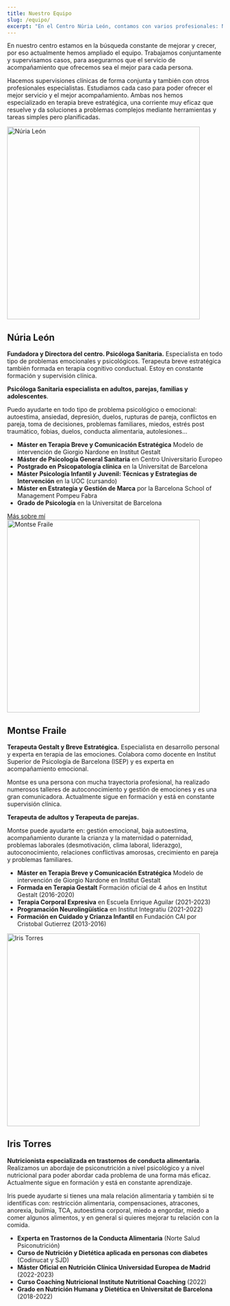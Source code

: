 ---
title: Nuestro Equipo
slug: /equipo/
excerpt: "En el Centro Núria León, contamos con varios profesionales: Núria León y Montse Fraile."
---


En nuestro centro estamos en la búsqueda constante de mejorar y crecer, por eso actualmente hemos ampliado el equipo. Trabajamos conjuntamente y supervisamos casos, para asegurarnos que el servicio de acompañamiento que ofrecemos sea el mejor para cada persona.

<div
  class="carousel"
  data-flickity='{ "imagesLoaded": true, "wrapAround": true, "autoPlay": true }'
>
  <div class="carousel-cell" style="display: none">
    <img src="{{ site.baseurl }}/images/equipo/equipo0.webp" />
  </div>
  <div class="carousel-cell" style="display: none">
    <img loading="lazy" src="{{ site.baseurl }}/images/equipo/equipo1.webp" />
  </div>
</div>

Hacemos supervisiones clínicas de forma conjunta y también con otros profesionales especialistas. Estudiamos cada caso para poder ofrecer el mejor servicio y el mejor acompañamiento. Ambas nos hemos especializado en terapia breve estratégica, una corriente muy eficaz que resuelve y da soluciones a problemas complejos mediante herramientas y tareas simples pero planificadas.

<div class="member">
<Image alt="Núria León" src={import('nuria.jpg')} height="450" />
<h2 class="member__name" id="nuria">Núria León</h2>
<div class="member__content">

**Fundadora y Directora del centro. Psicóloga Sanitaria.** Especialista en todo tipo de problemas emocionales y psicológicos. Terapeuta breve estratégica también formada en terapia cognitivo conductual. Estoy en constante formación y supervisión clínica.

**Psicóloga Sanitaria especialista en adultos, parejas, familias y adolescentes**.

Puedo ayudarte en todo tipo de problema psicológico o emocional: autoestima, ansiedad, depresión, duelos, rupturas de pareja, conflictos en pareja, toma de decisiones, problemas familiares, miedos, estrés post traumático, fobias, duelos, conducta alimentaria, autolesiones...

- **Máster en Terapia Breve y Comunicación Estratégica** Modelo de intervención de Giorgio Nardone en Institut Gestalt
- **Máster de Psicología General Sanitaria** en Centro Universitario Europeo
- **Postgrado en Psicopatología clínica** en la Universitat de Barcelona
- **Máster Psicología Infantil y Juvenil: Técnicas y Estrategias de Intervención** en la UOC (cursando)
- **Máster en Estrategia y Gestión de Marca** por la Barcelona School of Management Pompeu Fabra
- **Grado de Psicología** en la Universitat de Barcelona

<a href="{{site.baseurl}}/sobre-mi" class="member__navigation navigation">
Más sobre mí
</a>
</div>
</div>

<div class="member">
<Image alt="Montse Fraile" src={import('montse.jpg')} height="450" />
<h2 class="member__name" id="montse">Montse Fraile</h2>
<div class="member__content">

**Terapeuta Gestalt y Breve Estratégica.** Especialista en desarrollo personal y experta en terapia de las emociones. Colabora como docente en Institut Superior de Psicología de Barcelona (ISEP) y es experta en acompañamiento emocional.

Montse es una persona con mucha trayectoria profesional, ha realizado numerosos talleres de autoconocimiento y gestión de emociones y es una gran comunicadora. Actualmente sigue en formación y está en constante supervisión clínica.

**Terapeuta de adultos y Terapeuta de parejas.**

Montse puede ayudarte en: gestión emocional, baja autoestima, acompañamiento durante la crianza y la maternidad o paternidad, problemas laborales (desmotivación, clima laboral, liderazgo), autoconocimiento, relaciones conflictivas amorosas, crecimiento en pareja y problemas familiares.

- **Máster en Terapia Breve y Comunicación Estratégica** Modelo de intervención de Giorgio Nardone en Institut Gestalt
- **Formada en Terapia Gestalt** Formación oficial de 4 años en Institut Gestalt (2016-2020)
- **Terapia Corporal Expresiva** en Escuela Enrique Aguilar (2021-2023)
- **Programación Neurolingüística** en Institut Integratiu (2021-2022)
- **Formación en Cuidado y Crianza Infantil** en Fundación CAI por Cristobal Gutierrez (2013-2016)

</div>
</div>

<div class="member">
<Image alt="Iris Torres" src={import('iris.png')} height="450" />
<h2 class="member__name" id="iris">Iris Torres</h2>
<div class="member__content" markdown="1">

**Nutricionista especializada en trastornos de conducta alimentaria**. Realizamos un abordaje de psiconutrición a nivel psicológico y a nivel nutricional para poder abordar cada problema de una forma más eficaz. Actualmente sigue en formación y está en constante aprendizaje.

Iris puede ayudarte si tienes una mala relación alimentaria y también si te identificas con: restricción alimentaria, compensaciones, atracones, anorexia, bulímia, TCA, autoestima corporal, miedo a engordar, miedo a comer algunos alimentos, y en general si quieres mejorar tu relación con la comida.

- **Experta en Trastornos de la Conducta Alimentaria** (Norte Salud Psiconutrición)
- **Curso de Nutrición y Dietética aplicada en personas con diabetes** (Codinucat y SJD)
- **Máster Oficial en Nutrición Clínica Universidad Europea de Madrid** (2022-2023)
- **Curso Coaching Nutricional Institute Nutritional Coaching** (2022)
- **Grado en Nutrición Humana y Dietética en Universitat de Barcelona** (2018-2022)

</div>
</div>
